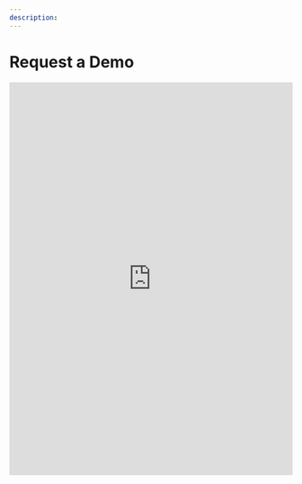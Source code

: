 ```yaml
---
description:
---
```


# Request a Demo



<iframe width="100%" height="700px" src="https://lamatic.typeform.com/to/iNZRe2f4#plan=xxxxx" title="lamatic.ai" allow="clipboard-write" frameborder="0" webkitallowfullscreen="true" mozallowfullscreen="true" allowFullScreen></iframe>

[//]: # (## Try the Sandbox)

[//]: # (<Steps>)

[//]: # ()
[//]: # (### View a Project Demo Using Lamatic)

[//]: # ()
[//]: # ()
[//]: # (<Button asChild className="mt-3" variant="cta">)

[//]: # (  <a)

[//]: # (    href="https://sanbox.lamatic.ai")

[//]: # (    target="_blank")

[//]: # (    rel="noopener")

[//]: # (  >)

[//]: # (    Open Sandbox)

[//]: # (  </a>)

[//]: # (</Button>)

[//]: # ()
[//]: # (### Login with these credentials)

[//]: # (    - Email - sandbox@lamatic.ai)

[//]: # (    - Password - Sandbox@lamatic)

[//]: # ()
[//]: # (</Steps>)
